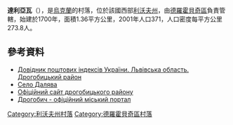 {{coord|49|21|37|N|23|37|42|E|scale:100000|display=title}}

'''達利亞瓦'''（{{lang-uk|Далява}}），是[[烏克蘭|烏克蘭]]的村落，位於該國西部[[利沃夫州|利沃夫州]]，由[[德羅霍貝奇區|德羅霍貝奇區]]負責管轄，始建於1700年，面積1.36平方公里，2001年人口371，人口密度每平方公里273.8人。

==參考資料==
*[http://www.uaidx.com/13/302/index Довідник поштових індексів України. Львівська область. Дрогобицький район]
* [http://gska2.rada.gov.ua/pls/z7502/A005?rdat1=21.06.2006&rf7571=19521 Село Далява]{{dead link|date=2018年4月 |bot=InternetArchiveBot |fix-attempted=yes }}
* [https://web.archive.org/web/20100706210815/http://www.rajon.drohobych.com.ua/ Офіційний сайт дрогобицького району]
* [http://www.drohobych.com Дрогобич - офіційний міський портал]

{{DEFAULTSORT:Далява}}
[[Category:利沃夫州村落|Category:利沃夫州村落]]
[[Category:德羅霍貝奇區村落|Category:德羅霍貝奇區村落]]


{{Lviv-geo-stub}}